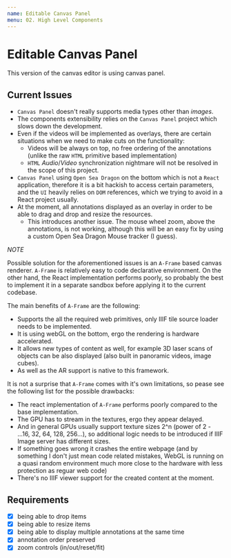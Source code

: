```yaml
---
name: Editable Canvas Panel
menu: 02. High Level Components
---
```



# Editable Canvas Panel

This version of the canvas editor is using canvas panel.

<PropsTable of={EditableCanvasPanel} />

## Current Issues

- `Canvas Panel` doesn't really supports media types other than *images*.
- The components extensibility relies on the `Canvas Panel` project which slows down the development.
- Even if the videos will be implemented as overlays, there are certain situations when we need to make cuts on the functionality:
  - Videos will be always on top, no free ordering of the annotations (unlike the raw `HTML` primitive based implementation)
  - `HTML` *Audio*/*Video* synchronization nightmare will not be resolved in the scope of this project.
- `Canvas Panel` using `Open Sea Dragon` on the bottom which is not a `React` application, therefore it is a bit hackish to access 
  certain parameters, and the `UI` heavily relies on `DOM` references, which we trying to avoid in a React project usually.
- At the moment, all annotations displayed as an overlay in order to be able to drag and drop and resize the resources.
    - This introduces another issue. The mouse wheel zoom, above the annotations, is not working, although this will 
    be an easy fix by using a custom Open Sea Dragon Mouse tracker (I guess).

*NOTE*

Possible solution for the aforementioned issues is an `A-Frame` based canvas renderer. `A-Frame` is 
relatively easy to code declarative environment. On the other hand, the React implementation performs poorly, so probably the best to 
implement it in a separate sandbox before applying it to the current codebase. 

The main benefits of `A-Frame` are the following:

- Supports the all the required web primitives, only IIIF tile source loader needs to be implemented.
- It is using webGL on the bottom, ergo the rendering is hardware accelerated.
- It allows new types of content as well, for example 3D laser scans of objects can be also displayed (also built in panoramic videos, image cubes). 
- As well as the AR support is native to this framework.

It is not a surprise that `A-Frame` comes with it's own limitations, so pease see the following list for the possible drawbacks:

- The react implementation of `A-Frame` performs poorly compared to the base implementation.
- The GPU has to stream in the textures, ergo they appear delayed.
- And in general GPUs usually support texture sizes 2^n (power of 2 - ...16, 32, 64, 128, 256...), so additional logic needs to be introduced if IIIF Image server has different sizes.
- If something goes wrong it crashes the entire webpage (and by something I don't just mean code related mistakes, WebGL is running on a quasi random environment much more close to the hardware with less protection as reguar web code)
- There's no IIIF viewer support for the created content at the moment.


## Requirements

- [x] being able to drop items
- [x] being able to resize items
- [x] being able to display multiple annotations at the same time
- [x] annotation order preserved
- [x] zoom controls (in/out/reset/fit) 